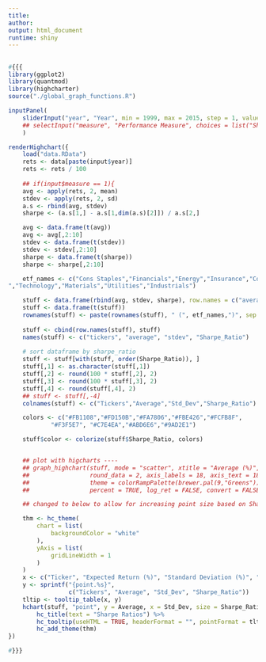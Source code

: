 ```yaml
---
title: 
author: 
output: html_document
runtime: shiny
---
```



##

```r
#{{{
library(ggplot2)
library(quantmod)
library(highcharter)
source("./global_graph_functions.R")

inputPanel(
    sliderInput("year", "Year", min = 1999, max = 2015, step = 1, value = 1999)
    ## selectInput("measure", "Performance Measure", choices = list("Sharpe Ratio" = "1", "Treynor Ratio" = "2", "Information Ratio" = "3", "Jensen's Aplha" = "4"), selected = 1)
    )

renderHighchart({
    load("data.RData")
    rets <- data[paste(input$year)]
    rets <- rets / 100
   
    ## if(input$measure == 1){
    avg <- apply(rets, 2, mean)
    stdev <- apply(rets, 2, sd)
    a.s <- rbind(avg, stdev)
    sharpe <- (a.s[1,] - a.s[1,dim(a.s)[2]]) / a.s[2,]

    avg <- data.frame(t(avg))
    avg <- avg[,2:10]
    stdev <- data.frame(t(stdev))
    stdev <- stdev[,2:10]
    sharpe <- data.frame(t(sharpe))
    sharpe <- sharpe[,2:10]

    etf_names <- c("Cons Staples","Financials","Energy","Insurance","Cons Discretionary
","Technology","Materials","Utilities","Industrials")

    stuff <- data.frame(rbind(avg, stdev, sharpe), row.names = c("average", "stdev", "Sharpe_Ratio"))
    stuff <- data.frame(t(stuff))
    rownames(stuff) <- paste(rownames(stuff), " (", etf_names,")", sep = "")
    
    stuff <- cbind(row.names(stuff), stuff)
    names(stuff) <- c("tickers", "average", "stdev", "Sharpe_Ratio")
    
    # sort dataframe by sharpe_ratio
    stuff <- stuff[with(stuff, order(Sharpe_Ratio)), ]
    stuff[,1] <- as.character(stuff[,1])
    stuff[,2] <- round(100 * stuff[,2], 2)
    stuff[,3] <- round(100 * stuff[,3], 2)
    stuff[,4] <- round(stuff[,4], 2)
    ## stuff <- stuff[,-4]
    colnames(stuff) <- c("Tickers","Average","Std_Dev","Sharpe_Ratio")

    colors <- c("#FB1108","#FD150B","#FA7806","#FBE426","#FCFB8F",
            "#F3F5E7", "#C7E4EA","#ABD6E6","#9AD2E1")

    stuff$color <- colorize(stuff$Sharpe_Ratio, colors)


    ## plot with higcharts ----
    ## graph_highchart(stuff, mode = "scatter", xtitle = "Average (%)", ytitle = "Std Dev (%)", title = "Sharpe Ratios",
    ##                 round_data = 2, axis_labels = 18, axis_text = 18, title_text = 20, 
    ##                 theme = colorRampPalette(brewer.pal(9,"Greens"))(9), 
    ##                 percent = TRUE, log_ret = FALSE, convert = FALSE, group = "first")

    ## changed to below to allow for increasing point size based on Sharpe Ratio.  See if we can incorporate the size argument into the graph_highchart function -----

    thm <- hc_theme(
        chart = list(
            backgroundColor = "white"
        ),
        yAxis = list(
            gridLineWidth = 1
        )
    )
    x <- c("Ticker", "Expected Return (%)", "Standard Deviation (%)", "Sharpe Ratio")
    y <- sprintf("{point.%s}",
                 c("Tickers", "Average", "Std_Dev", "Sharpe_Ratio"))
    tltip <- tooltip_table(x, y)
    hchart(stuff, "point", y = Average, x = Std_Dev, size = Sharpe_Ratio) %>%
        hc_title(text = "Sharpe Ratios") %>%
        hc_tooltip(useHTML = TRUE, headerFormat = "", pointFormat = tltip) %>%
        hc_add_theme(thm)
})

#}}}
```


